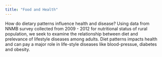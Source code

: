 ```yaml
---
title: "Food and Health"
---
```


How do dietary patterns influence health and disease? Using data from NNMB survey collected from 2009 - 2012 for nutritional status of rural population,  we seek to examine the relationship between diet and prelevance of lifestyle diseases among adults. Diet patterns impacts health and can pay a major role in life-style diseases like blood-pressue, diabetes and obesity. 